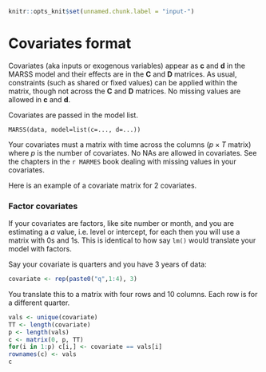 ```r
knitr::opts_knit$set(unnamed.chunk.label = "input-")
```

# Covariates format {#chap-covariates}

Covariates (aka inputs or exogenous variables) appear as $\mathbf{c}$ and $\mathbf{d}$ in the MARSS model and their effects are in the $\mathbf{C}$ and $\mathbf{D}$ matrices. As usual, constraints (such as shared or fixed values) can be applied within the matrix, though not across the $\mathbf{C}$ and $\mathbf{D}$ matrices. No missing values are allowed in $\mathbf{c}$ and $\mathbf{d}$.

\begin{equation}
\begin{gathered}
\mathbf{x}_t = \mathbf{B}_t\mathbf{x}_{t-1} + \mathbf{u}_t + \mathbf{C}_t\mathbf{c}_t + \mathbf{G}_t\mathbf{w}_t, \text{ } \mathbf{w}_t \sim \,\text{MVN}(0,\mathbf{Q}_t) \\
\mathbf{y}_t = \mathbf{Z}_t\mathbf{x}_t + \mathbf{a}_t + \mathbf{D}_t\mathbf{d}_t + \mathbf{H}_t\mathbf{v}_t, \text{ } \mathbf{v}_t \sim \,\text{MVN}(0,\mathbf{R}_t) \\
\mathbf{x}_1 \sim \,\text{MVN}(\boldsymbol{\pi},\boldsymbol{\Lambda}) \text{ or } \mathbf{x}_0 \sim \,\text{MVN}(\boldsymbol{\pi},\boldsymbol{\Lambda})
\end{gathered}
(\#eq:marss-cov)
\end{equation}

Covariates are passed in the model list.
```
MARSS(data, model=list(c=..., d=...))
```
Your covariates must a matrix with time across the columns ($p \times T$ matrix) where $p$ is the number of covariates. No NAs are allowed in covariates. See the chapters in the `r MARMES` book dealing with missing values in your covariates.

Here is an example of a covariate matrix for 2 covariates.
\begin{equation*}
\mathbf{y} = \left[ \begin{array}{ccccccc}
    1 & 2 & 5 & 7 & 3.2 & 8\\
    2 & 5 & 3 & 8 & 5.1 & 10.2\end{array} \right]
\end{equation*}


### Factor covariates {-}

If your covariates are factors, like site number or month, and you are estimating a $a$ value, i.e. level or intercept, for each then you will use a matrix with 0s and 1s. This is identical to how say `lm()` would translate your model with factors.

Say your covariate is quarters and you have 3 years of data:
```r
covariate <- rep(paste0("q",1:4), 3)
```
You translate this to a matrix with four rows and 10 columns. Each row is for a different quarter.
```r
vals <- unique(covariate)
TT <- length(covariate)
p <- length(vals)
c <- matrix(0, p, TT)
for(i in 1:p) c[i,] <- covariate == vals[i]
rownames(c) <- vals
c
```


